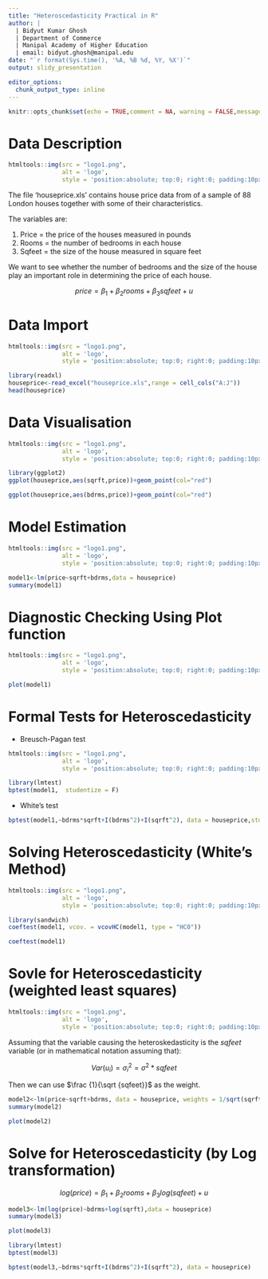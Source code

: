 ---
title: "Heteroscedasticity Practical in R"
author: |
  | Bidyut Kumar Ghosh
  | Department of Commerce
  | Manipal Academy of Higher Education
  | email: bidyut.ghosh@manipal.edu
date: "`r format(Sys.time(), '%A, %B %d, %Y, %X')`"
output: slidy_presentation

editor_options: 
  chunk_output_type: inline
---


```{r setup, include=FALSE}
knitr::opts_chunk$set(echo = TRUE,comment = NA, warning = FALSE,message = FALSE)
```

# Data Description

```{r, echo=FALSE}
htmltools::img(src = "logo1.png", 
               alt = 'logo', 
               style = 'position:absolute; top:0; right:0; padding:10px;')
```

The file 'houseprice.xls' contains house price data from of a sample of 88 London houses together with some of their characteristics. 

The variables are:

1. Price = the price of the houses measured in pounds
2. Rooms = the number of bedrooms in each house
3. Sqfeet = the size of the house measured in square feet

We want to see whether the number of bedrooms and the size of the house play an important role in determining the price of each house.

$$ price=\beta_1+\beta_2 rooms+\beta_3 sqfeet+u $$

# Data Import

```{r, echo=FALSE}
htmltools::img(src = "logo1.png", 
               alt = 'logo', 
               style = 'position:absolute; top:0; right:0; padding:10px;')
```



```{r}
library(readxl)
houseprice<-read_excel("houseprice.xls",range = cell_cols("A:J"))
head(houseprice)
```

# Data Visualisation

```{r, echo=FALSE}
htmltools::img(src = "logo1.png", 
               alt = 'logo', 
               style = 'position:absolute; top:0; right:0; padding:10px;')
```



```{r}
library(ggplot2)
ggplot(houseprice,aes(sqrft,price))+geom_point(col="red")
```

```{r}
ggplot(houseprice,aes(bdrms,price))+geom_point(col="red")
```

# Model Estimation


```{r, echo=FALSE}
htmltools::img(src = "logo1.png", 
               alt = 'logo', 
               style = 'position:absolute; top:0; right:0; padding:10px;')
```



```{r}
model1<-lm(price~sqrft+bdrms,data = houseprice)
summary(model1)
```

# Diagnostic Checking Using Plot function

```{r, echo=FALSE}
htmltools::img(src = "logo1.png", 
               alt = 'logo', 
               style = 'position:absolute; top:0; right:0; padding:10px;')
```



```{r}
plot(model1)
```

# Formal Tests for Heteroscedasticity

- Breusch-Pagan test

```{r, echo=FALSE}
htmltools::img(src = "logo1.png", 
               alt = 'logo', 
               style = 'position:absolute; top:0; right:0; padding:10px;')
```



```{r}
library(lmtest)
bptest(model1,  studentize = F)
```
- White's test


```{r}
bptest(model1,~bdrms*sqrft+I(bdrms^2)+I(sqrft^2), data = houseprice,studentize = F)
```

# Solving Heteroscedasticity (White's Method)

```{r, echo=FALSE}
htmltools::img(src = "logo1.png", 
               alt = 'logo', 
               style = 'position:absolute; top:0; right:0; padding:10px;')
```



```{r}
library(sandwich)
coeftest(model1, vcov. = vcovHC(model1, type = "HC0"))
```

```{r}
coeftest(model1)
```


# Sovle for Heteroscedasticity (weighted least squares)

```{r, echo=FALSE}
htmltools::img(src = "logo1.png", 
               alt = 'logo', 
               style = 'position:absolute; top:0; right:0; padding:10px;')
```


Assuming that the variable causing the heteroskedasticity is the $sqfeet$ variable (or in mathematical notation assuming that):

$$ Var(u_i) = σ_i^2 = σ^ 2* sqfeet $$

Then we can use $\frac {1}{\sqrt {sqfeet}}$ as the weight.



```{r}
model2<-lm(price~sqrft+bdrms, data = houseprice, weights = 1/sqrt(sqrft))
summary(model2)
```

```{r}
plot(model2)
```


# Solve for Heteroscedasticity (by Log transformation)


$$  log(price)=\beta_1+\beta_2 rooms+\beta_3 log(sqfeet)+u  $$


```{r}
model3<-lm(log(price)~bdrms+log(sqrft),data = houseprice)
summary(model3)
```

```{r}
plot(model3)
```

```{r}
library(lmtest)
bptest(model3)
```

```{r}
bptest(model3,~bdrms*sqrft+I(bdrms^2)+I(sqrft^2), data = houseprice)
```

